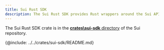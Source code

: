 ```yaml
---
title: Sui Rust SDK
description: The Sui Rust SDK provides Rust wrappers around the Sui API. Using the SDK, you can interact with Sui networks using the Rust programming language.
---
```


The Sui Rust SDK crate is in the [**crates\sui-sdk** directory](https://github.com/MystenLabs/sui/tree/main/crates/sui-sdk) of the Sui repository.   

{@include: ../../crates/sui-sdk/README.md}
